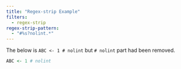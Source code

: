 ```yaml
---
title: "Regex-strip Example"
filters:
  - regex-strip
regex-strip-pattern:
  - "#%s?nolint.*"
---
```


The below is `ABC <- 1 # nolint` but `# nolint` part had been removed.
```r
ABC <- 1 # nolint
```
